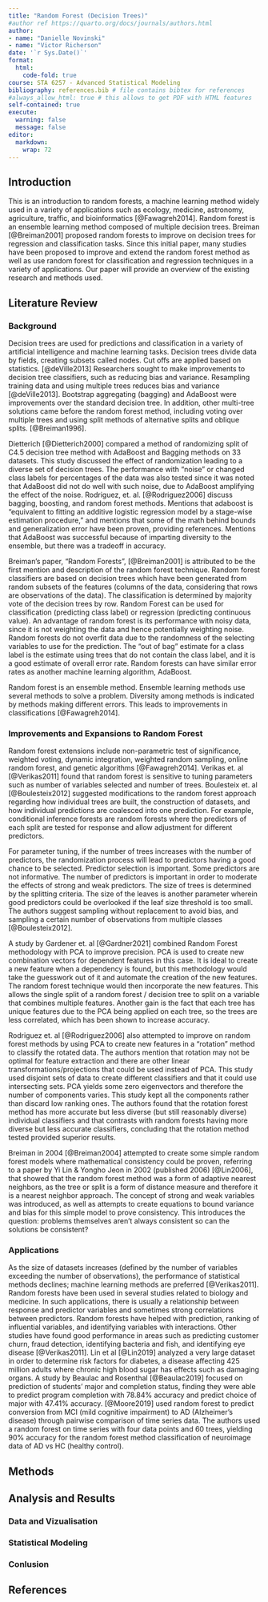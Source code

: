 ```yaml
---
title: "Random Forest (Decision Trees)"
#author ref https://quarto.org/docs/journals/authors.html
author: 
- name: "Danielle Novinski"
- name: "Victor Richerson"
date: '`r Sys.Date()`'
format:
  html:
    code-fold: true
course: STA 6257 - Advanced Statistical Modeling
bibliography: references.bib # file contains bibtex for references
#always_allow_html: true # this allows to get PDF with HTML features
self-contained: true
execute: 
  warning: false
  message: false
editor: 
  markdown: 
    wrap: 72
---
```


## Introduction

This is an introduction to random forests, a machine learning method widely used in a variety of applications such as ecology, medicine, astronomy, agriculture, traffic, and bioinformatics [@Fawagreh2014]. Random forest is an ensemble learning method composed of multiple decision trees. Breiman [@Breiman2001] proposed random forests to improve on decision trees for regression and classification tasks. Since this initial paper, many studies have been proposed to improve and extend the random forest method as well as use random forest for classification and regression techniques in a variety of applications. Our paper will provide an overview of the existing research and methods used.

## Literature Review

### Background

Decision trees are used for predictions and classification in a variety of artificial intelligence and machine learning tasks. Decision trees divide data by fields, creating subsets called nodes. Cut offs are applied based on statistics. [@deVille2013] Researchers sought to make improvements to decision tree classifiers, such as reducing bias and variance. Resampling training data and using multiple trees reduces bias and variance [@deVille2013]. Bootstrap aggregating (bagging) and AdaBoost were improvements over the standard decision tree. In addition, other multi-tree solutions came before the random forest method, including voting over multiple trees and using split methods of alternative splits and oblique splits. [@Breiman1996].

Dietterich [@Dietterich2000] compared a method of randomizing split of C4.5 decision tree method with AdaBoost and Bagging methods on 33 datasets. This study discussed the effect of randomization leading to a diverse set of decision trees. The performance with “noise” or changed class labels for percentages of the data was also tested since it was noted that AdaBoost did not do well with such noise, due to AdaBoost amplifying the effect of the noise. Rodriguez, et. al. [@Rodriguez2006] discuss bagging, boosting, and random forest methods.  Mentions that adaboost is “equivalent to fitting an additive logistic regression model by a stage-wise estimation procedure,” and mentions that some of the math behind bounds and generalization error have been proven, providing references. Mentions that AdaBoost was successful because of imparting diversity to the ensemble, but there was a tradeoff in accuracy.  

Breiman's paper, “Random Forests”, [@Breiman2001] is attributed to be the first mention and description of the random forest technique.  Random forest classifiers are based on decision trees which have been generated from random subsets of the features (columns of the data, considering that rows are observations of the data).  The classification is determined by majority vote of the decision trees by row.  Random Forest can be used for classification (predicting class label) or regression (predicting continuous value).  An advantage of random forest is its performance with noisy data, since it is not weighting the data and hence potentially weighting noise.  Random forests do not overfit data due to the randomness of the selecting variables to use for the prediction.  The “out of bag” estimate for a class label is the estimate using trees that do not contain the class label, and it is a good estimate of overall error rate.  Random forests can have similar error rates as another machine learning algorithm, AdaBoost. 

Random forest is an ensemble method. Ensemble learning methods use several methods to solve a problem. Diversity among methods is indicated by methods making different errors. This leads to improvements in classifications [@Fawagreh2014]. 

### Improvements and Expansions to Random Forest

Random forest extensions include non-parametric test of significance, weighted voting, dynamic integration, weighted random sampling, online random forest, and genetic algorithms [@Fawagreh2014]. Verikas et. al [@Verikas2011] found that random forest is sensitive to tuning parameters such as number of variables selected and number of trees. Boulesteix et. al [@Boulesteix2012] suggested modifications to the random forest approach regarding how individual trees are built, the construction of datasets, and how individual predictions are coalesced into one prediction. For example, conditional inference forests are random forests where the predictors of each split are tested for response and allow adjustment for different predictors. 

For parameter tuning, if the number of trees increases with the number of predictors, the randomization process will lead to predictors having a good chance to be selected. Predictor selection is important. Some predictors are not informative. The number of predictors is important in order to moderate the effects of strong and weak predictors. The size of trees is determined by the splitting criteria. The size of the leaves is another parameter wherein good predictors could be overlooked if the leaf size threshold is too small. The authors suggest sampling without replacement to avoid bias, and sampling a certain number of observations from multiple classes [@Boulesteix2012]. 

A study by Gardener et. al [@Gardner2021] combined Random Forest methodology with PCA to improve precision.  PCA is used to create new combination vectors for dependent features in this case.  It is ideal to create a new feature when a dependency is found, but this methodology would take the guesswork out of it and automate the creation of the new features.  The random forest technique would then incorporate the new features.  This allows the single split of a random forest / decision tree to split on a variable that combines multiple features.  Another gain is the fact that each tree has unique features due to the PCA being applied on each tree, so the trees are less correlated, which has been shown to increase accuracy.

Rodriguez et. al [@Rodriguez2006] also attempted to improve on random forest methods by using PCA to create new features in a “rotation” method to classify the rotated data. The authors mention that rotation may not be optimal for feature extraction and there are other linear transformations/projections that could be used instead of PCA. This study used disjoint sets of data to create different classifiers and that it could use intersecting sets. PCA yields some zero eigenvectors and therefore the number of components varies.  This study kept all the components rather than discard low ranking ones. The authors found that the rotation forest method has more accurate but less diverse (but still reasonably diverse) individual classifiers and that contrasts with random forests having more diverse but less accurate classifiers, concluding that the rotation method tested provided superior results.

Breiman in 2004 [@Breiman2004] attempted to create some simple random forest models where mathematical consistency could be proven, referring to a paper by Yi Lin & Yongho Jeon in 2002 (published 2006) [@Lin2006], that showed that the random forest method was a form of adaptive nearest neighbors, as the tree or split is a form of distance measure and therefore it is a nearest neighbor approach. The concept of strong and weak variables was introduced, as well as attempts to create equations to bound variance and bias for this simple model to prove consistency.  This introduces the question: problems themselves aren’t always consistent so can the solutions be consistent?

### Applications

As the size of datasets increases (defined by the number of variables exceeding the number of observations), the performance of statistical methods declines; machine learning methods are preferred [@Verikas2011]. Random forests have been used in several studies related to biology and medicine. In such applications, there is usually a relationship between response and predictor variables and sometimes strong correlations between predictors. Random forests have helped with prediction, ranking of influential variables, and identifying variables with interactions. Other studies have found good performance in areas such as predicting customer churn, fraud detection, identifying bacteria and fish, and identifying eye disease [@Verikas2011]. Lin et al [@Lin2019] analyzed a very large dataset in order to determine risk factors for diabetes, a disease affecting 425 million adults where chronic high blood sugar has effects such as damaging organs. A study by Beaulac and Rosenthal [@Beaulac2019] focused on prediction of students' major and completion status, finding they were able to predict program completion with 78.84% accuracy and predict choice of major with 47.41% accuracy. [@Moore2019] used random forest to predict conversion from MCI (mild cognitive impairment) to AD (Alzheimer's disease) through pairwise comparison of time series data. The authors used a random forest on time series with four data points and 60 trees, yielding 90% accuracy for the random forest method classification of neuroimage data of AD vs HC (healthy control). 



## Methods

<!--
The common non-parametric regression model is
$Y_i = m(X_i) + \varepsilon_i$, where $Y_i$ can be defined as the sum of
the regression function value $m(x)$ for $X_i$. Here $m(x)$ is unknown
and $\varepsilon_i$ some errors. With the help of this definition, we
can create the estimation for local averaging i.e. $m(x)$ can be
estimated with the product of $Y_i$ average and $X_i$ is near to $x$. In
other words, this means that we are discovering the line through the
data points with the help of surrounding data points. The estimation
formula is printed below [@R-base]:

$$
M_n(x) = \sum_{i=1}^{n} W_n (X_i) Y_i  \tag{1}
$$ $W_n(x)$ is the sum of weights that belongs to all real numbers.
Weights are positive numbers and small if $X_i$ is far from $x$.
-->

## Analysis and Results

### Data and Vizualisation

<!--
A study was conducted to determine how...

```r
# loading packages 
library(tidyverse)
library(knitr)
library(ggthemes)
library(ggrepel)
library(dslabs)
```

```r
# Load Data
kable(head(murders))

ggplot1 = murders %>% ggplot(mapping = aes(x=population/10^6, y=total)) 

  ggplot1 + geom_point(aes(col=region), size = 4) +
  geom_text_repel(aes(label=abb)) +
  scale_x_log10() +
  scale_y_log10() +
  geom_smooth(formula = "y~x", method=lm,se = F)+
  xlab("Populations in millions (log10 scale)") + 
  ylab("Total number of murders (log10 scale)") +
  ggtitle("US Gun Murders in 2010") +
  scale_color_discrete(name = "Region")+
      theme_bw()
  

```
-->

### Statistical Modeling

### Conlusion

## References
<!-- references print automatically at bottom of page -->